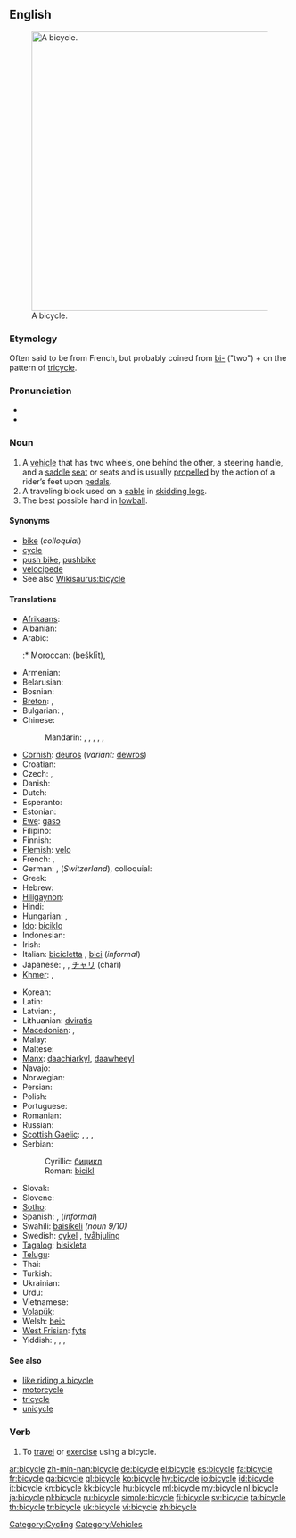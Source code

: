 ==English==
[[File:Bycicle diagram.svg|thumb|500px|right|A bicycle.]]

===Etymology===
Often said to be from French, but probably coined from [[bi-]] ("two") + {{etyl|grc|en}} {{term|κύκλος||circle, wheel|tr=kuklos|lang=grc|sc=polytonic}} on the pattern of [[tricycle]].

===Pronunciation===
* {{audio|en-us-bicycle.ogg|Audio (US)}}
* {{audio|En-uk-a bicycle.ogg|Audio (UK)}}

===Noun===
{{en-noun}}

# A [[vehicle]] that has two wheels, one behind the other, a steering handle, and a [[saddle]] [[seat]] or seats and is usually [[propel]]led by the action of a rider’s feet upon [[pedal]]s.
# A traveling block used on a [[cable]] in [[skidding logs]].
# The best possible hand in [[lowball]].

====Synonyms====
* [[bike]] (''colloquial'')
* [[cycle]]
* [[push bike]], [[pushbike]]
* [[velocipede]]
* See also [[Wikisaurus:bicycle]]

====Translations====
{{trans-top|vehicle}}
* [[Afrikaans]]: {{t-|af|fiets|xs=Afrikaans}}
* Albanian: {{t+|sq|biçikletë|f|xs=Albanian}}
* Arabic: {{t|ar|دراجة|f|tr=darraaja}}
*:* Moroccan: {{Arab|[[بشكليت]]}} (bešklīt), {{tø|ary|بشكليطة|tr=bišklīṭa|sc=Arab}}
* Armenian: {{t-|hy|հեծանիվ|tr=heçaniv}}
* Belarusian: {{t|be|ровар|m|tr=róvar|xs=Belarusian}}
* Bosnian: {{t-|bs|bicikl|m}}
* [[Breton]]: {{t-|br|bisiklet|m|xs=Breton}}, {{t-|br|marc'h-houarn|m|xs=Breton}}
* Bulgarian: {{t+|bg|колело|n|tr=kolelo}},  {{t+|bg|велосипед|m|tr=velosipéd}}
* Chinese:
*: Mandarin: {{t-|cmn|自行車|sc=Hani}},  {{t-|cmn|自行车|tr=zìxíngchē|sc=Hani}},  {{qualifier|Taiwan}} {{t-|cmn|腳踏車|sc=Hani}},  {{t-|cmn|脚踏车|tr=jiǎotàchē|sc=Hani}},  {{t|cmn|單車|tr=regional|sc=Hani}},  {{t|cmn|单车|tr=dānchē|sc=Hani}}
* [[Cornish]]: [[deuros]] (''variant:'' [[dewros]])
* Croatian: {{t+|hr|bicikl|m|alt=bicìkl}}
* Czech: {{t+|cs|kolo|n}},  {{t|cs|jizdní kolo|n}}
* Danish: {{t+|da|cykel|c}}
* Dutch: {{t+|nl|fiets|m}}
* Esperanto: {{t-|eo|biciklo|xs=Esperanto}}
* Estonian: {{t+|et|jalgratas}}
* [[Ewe]]: [[gasɔ]]
* Filipino: {{tø|fil|bisikleta}}
* Finnish: {{t+|fi|polkupyörä}}
* [[Flemish]]: [[velo]] {{m}}
* French: {{t+|fr|bicyclette|f}}, {{t+|fr|vélo|m}}
* German: {{t+|de|Fahrrad|n}}, {{t+|de|Velo|n}} (''Switzerland''), colloquial: {{t-|de|Drahtesel|m}}
* Greek: {{t+|el|ποδήλατο|n|tr=podílato}}
* Hebrew: {{t+|he|אופניים|m|p|tr=ofnáim}}
* [[Hiligaynon]]: {{tø|hil|bisikleta}}
* Hindi: {{t|hi|साइकिल|tr=sā'ikil|xs=Hindi}}
* Hungarian: {{t+|hu|kerékpár}}, {{t+|hu|bicikli}}
* [[Ido]]: [[biciklo]]
* Indonesian: {{t+|id|sepeda|xs=Indonesian}}
* Irish: {{t+|ga|rothar|m|xs=Irish}}
* Italian: [[bicicletta#Italian|bicicletta]] {{f}}, [[bici#Italian|bici]] {{f}} (''informal'')
* Japanese: {{t+|ja|自転車|tr=じてんしゃ, jiténsha}},  {{qualifier|colloquial}} {{t|ja|チャリンコ|tr=charinko}},  {{qualifier|abbreviation}} [[チャリ]] (chari)
* [[Khmer]]: {{t-|km|កង់|tr=gong|sc=Khmr|xs=Khmer}},  {{t-|km|រទេះកង់|tr=radtayh gong|sc=Khmr|xs=Khmer}}
{{trans-mid}}
* Korean: {{t+|ko|자전거|tr=jajeongeo}}
* Latin: {{t|la|birota|f}}
* Latvian: {{t|lv|velosipēds}},  {{t|lv|divritenis}}
* Lithuanian: [[dviratis]] {{m}}
* [[Macedonian]]: {{t-|mk|велосипед|m|tr=velosipéd}},  {{qualifier|colloq.}} {{t-|mk|точак|m|tr=tóčak}}
* Malay: {{t+|ms|basikal|xs=Malay}}
* Maltese: {{t-|mt|rota|xs=Maltese}}
* [[Manx]]: [[daachiarkyl]], [[daawheeyl]]
* Navajo: {{unicode|[[ẓiʼizí]]}}
* Norwegian: {{t+|no|sykkel|m}}
* Persian: {{t+|fa|دوچرخه|tr=do-charkhe|xs=Persian}}
* Polish: {{t+|pl|rower|m}}
* Portuguese: {{t+|pt|bicicleta|f}}
* Romanian: {{t+|ro|bicicletă|f}}
* Russian: {{t+|ru|велосипед|m|tr=velosipéd}}
* [[Scottish Gaelic]]: {{t-|gd|baidhsagal|m|xs=Scottish Gaelic}}, {{t-|gd|rothair|m|xs=Scottish Gaelic}}, {{t-|gd|rothar dà-chuibhleach|m|xs=Scottish Gaelic}}, {{qualifier|colloquial}} {{t-|gd|baic|m|xs=Scottish Gaelic}}
* Serbian:
*: Cyrillic: [[бицикл#Serbian|бицикл]] {{m}}
*: Roman: [[bicikl#Serbian|bicikl]] {{m}}
* Slovak: {{t|sk|bicykel|m}}
* Slovene: {{t+|sl|kolo|n}}
* [[Sotho]]: {{t|st|baesekele|xs=Sotho}}
* Spanish: {{t+|es|bicicleta|f}}, {{t-|es|bici|f}} (''informal'')
* Swahili: [[baisikeli]] ''(noun 9/10)''
* Swedish: [[cykel]] {{c}}, [[tvåhjuling]] {{c}}
* [[Tagalog]]: [[bisikleta]]
* [[Telugu]]: {{t|te|సైకిలు|tr=saikilu}}
* Thai: {{t-|th|จักรยาน|tr=jàk-grà-yaan}}
* Turkish: {{t+|tr|bisiklet}}
* Ukrainian: {{t-|uk|велосипед|m|tr=velosypéd|xs=Ukrainian}}
* Urdu: {{t-|ur|بائیسکل|tr=bā'īsikal|xs=Urdu}}
* Vietnamese: {{t+|vi|xe đạp|xs=Vietnamese}}
* [[Volapük]]: {{t+|vo|saikul|xs=Volapük}}
* Welsh: [[beic]] {{m}}
* [[West Frisian]]: [[fyts]]
* Yiddish: {{t-|yi|ביציקל|m|tr=bitsíkl|xs=Yiddish}}, {{t-|yi|ראָווער|m|tr=róver|xs=Yiddish}}, {{t-|yi|וועלאָסיפּעד|m|tr=velosipéd|xs=Yiddish}}, {{t-|yi|ביציקלעט|m|tr=bitsiklét|xs=Yiddish}}
{{trans-bottom}}

====See also====
* [[like riding a bicycle]]
* [[motorcycle]]
* [[tricycle]]
* [[unicycle]]

===Verb===
{{en-verb|bicycl|es}}

# To [[travel]] or [[exercise]] using a bicycle.

[[Category:Cycling]]
[[Category:Vehicles]]

[[ar:bicycle]]
[[zh-min-nan:bicycle]]
[[de:bicycle]]
[[el:bicycle]]
[[es:bicycle]]
[[fa:bicycle]]
[[fr:bicycle]]
[[ga:bicycle]]
[[gl:bicycle]]
[[ko:bicycle]]
[[hy:bicycle]]
[[io:bicycle]]
[[id:bicycle]]
[[it:bicycle]]
[[kn:bicycle]]
[[kk:bicycle]]
[[hu:bicycle]]
[[ml:bicycle]]
[[my:bicycle]]
[[nl:bicycle]]
[[ja:bicycle]]
[[pl:bicycle]]
[[ru:bicycle]]
[[simple:bicycle]]
[[fi:bicycle]]
[[sv:bicycle]]
[[ta:bicycle]]
[[th:bicycle]]
[[tr:bicycle]]
[[uk:bicycle]]
[[vi:bicycle]]
[[zh:bicycle]]